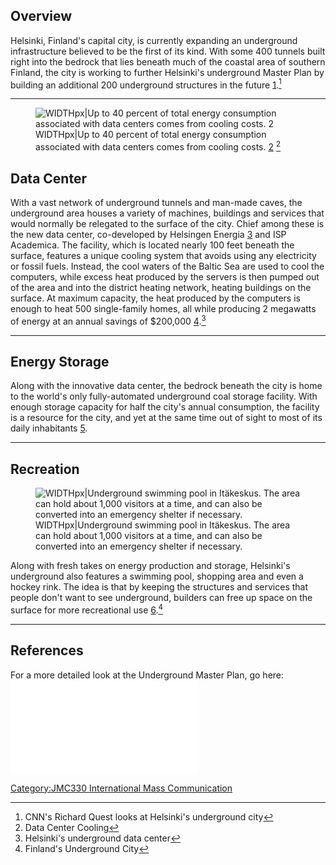 == Overview ==

Helsinki, Finland's capital city, is currently expanding an underground infrastructure believed to be the first of its kind. With some 400 tunnels built right into the bedrock that lies beneath much of the coastal area of southern Finland, the city is working to further Helsinki's underground Master Plan by building an additional 200 underground structures in the future [http://www.cnn.com/video/data/2.0/video/world/2011/02/14/qmb.fc.helsinki.underground.cnn.html].<ref>
CNN's Richard Quest looks at Helsinki's underground city
</ref>

----

[[Image:finland_data_center.jpg|frame|right|WIDTHpx|Up to 40 percent of total energy consumption associated with data centers comes from cooling costs. [http://www.42u.com/42u-rack-cooling.htm] <ref>
Data Center Cooling
</ref>]]

== Data Center ==

With a vast network of underground tunnels and man-made caves, the underground area houses a variety of machines, buildings and services that would normally be relegated to the surface of the city. Chief among these is the new data center, co-developed by Helsingen Energia [http://www.helen.fi/index_eng.html] and ISP Academica. The facility, which is located nearly 100 feet beneath the surface, features a unique cooling system that avoids using any electricity or fossil fuels. Instead, the cool waters of the Baltic Sea are used to cool the computers, while excess heat produced by the servers is then pumped out of the area and into the district heating network, heating buildings on the surface. At maximum capacity, the heat produced by the computers is enough to heat 500 single-family homes, all while producing 2 megawatts of energy at an annual savings of $200,000 [http://www.datacenterknowledge.com/archives/2011/02/21/video-helsinkis-underground-data-center/].<ref>
Helsinki's underground data center
</ref>

----

== Energy Storage ==


Along with the innovative data center, the bedrock beneath the city is home to the world's only fully-automated underground coal storage facility. With enough storage capacity for half the city's annual consumption, the facility is a resource for the city, and yet at the same time out of sight to most of its daily inhabitants [http://www.gizmodo.com.au/2011/02/helsinkis-underground-shadow-city/].

----


== Recreation ==

[[Image:finland_swimming_pool.jpg|thumb|left|WIDTHpx|Underground swimming pool in Itäkeskus. The area can hold about 1,000 visitors at a time, and can also be converted into an emergency shelter if necessary.]]

Along with fresh takes on energy production and storage, Helsinki's underground also features a swimming pool, shopping area and even a hockey rink. The idea is that by keeping the structures and services that people don't want to see underground, builders can free up space on the surface for more recreational use [http://www.theweek.com/article/index/212569/finlands-underground-city].<ref>
Finland's Underground City
</ref>

----


== References ==
For a more detailed look at the Underground Master Plan, go here:
[[File:Helsinki_underground_master_plan.pdf]]

{{Reflist}}



[[Category:JMC330 International Mass Communication]]
